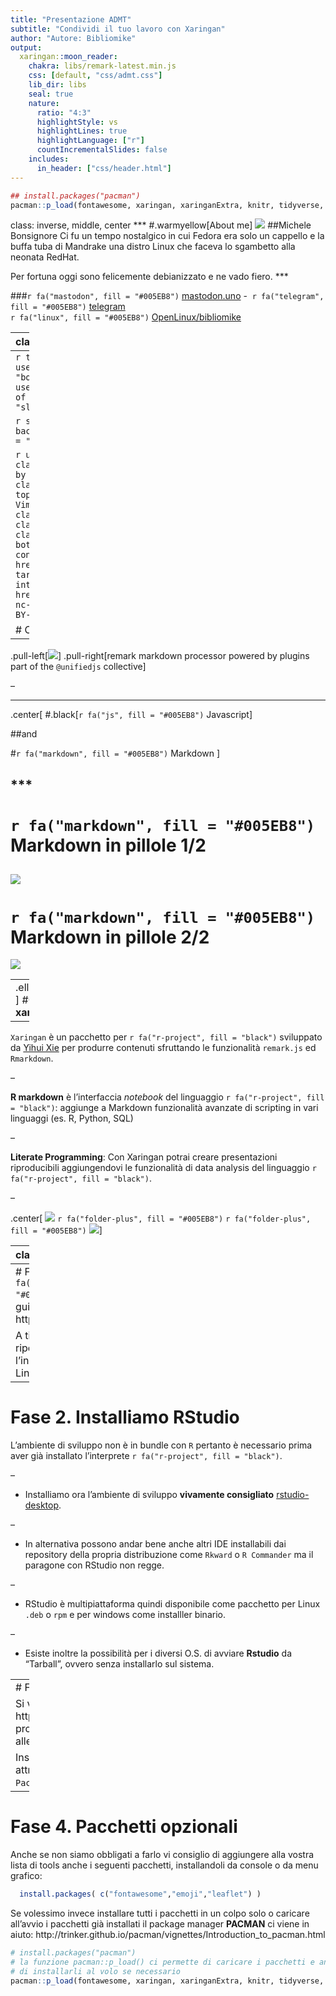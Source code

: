 ```yaml
---
title: "Presentazione ADMT"
subtitle: "Condividi il tuo lavoro con Xaringan"
author: "Autore: Bibliomike"
output:
  xaringan::moon_reader:
    chakra: libs/remark-latest.min.js
    css: [default, "css/admt.css"]
    lib_dir: libs
    seal: true
    nature:
      ratio: "4:3"
      highlightStyle: vs
      highlightLines: true
      highlightLanguage: ["r"]
      countIncrementalSlides: false
    includes:
      in_header: ["css/header.html"]    
---
```

```r
## install.packages("pacman")
pacman::p_load(fontawesome, xaringan, xaringanExtra, knitr, tidyverse, emoji, leaflet)
```
class: inverse, middle, center
***
#.warmyellow[About me]
![](img/Bibliomike.png)
##Michele Bonsignore
Ci fu un tempo nostalgico in cui Fedora era solo un cappello e la buffa tuba di Mandrake una distro Linux che faceva lo sgambetto alla neonata RedHat.

Per fortuna oggi sono felicemente debianizzato e ne vado fiero.
***

###`r fa("mastodon", fill = "#005EB8")` [mastodon.uno](https://mastodon.uno/@michelebonsignore)&nbsp;-&nbsp; `r fa("telegram", fill = "#005EB8")` [telegram](https://t.me/Mikethepenguin) <br> `r fa("linux", fill = "#005EB8")` [OpenLinux/bibliomike](https://openlinux.it/author/bibliomike/)

---
class: inverse, middle

#.warmyellow[Acknowledgments]

.left-column[
#`r fa("linux", fill = "black")`
<br>
#`r fa("r-project", fill = "black")`
<br>
#`r fa("face-smile", fill = "black")`
]
.right-column[
Vimelug: <span class="lug">&nbsp;- &nbsp;&nbsp; Vimercate </span>L<span class="lug">inux</span> U<span class="lug">ser</span> G<span class="lug">roup &nbsp;&nbsp;-</span>
`r fa("telegram", fill = "#005EB8")` [telegram.me/vimelug](https://telegram.me/vimelug) &nbsp;&nbsp; - &nbsp;&nbsp; `r fa("firefox-browser", fill = "#005EB8")` [vimelug.org/](https://vimelug.org)

<br>
[The R Project for Statistical Computing](https://www.r-project.org)

<br>
<br>
`r fa("github", fill = "#005EB8")`[xaringan](https://github.com/yihui/xaringan) .lug[developed by Yihui Xie]

`r fa("github", fill = "#005EB8")`[xaringanExtra](https://github.com/gadenbuie/xaringanExtra) .lug[developed by Garrick Anden-Buie]
]

---
```r
titolo <- "Presentazione ADMT";
use_webcam()
use_progress_bar(color = "#AE2573", location = "bottom")
use_clipboard()
use_broadcast()
## use_animate_all("slide_up") 'arg' should be one of
## "slide_left", "slide_right", "slide_up", "slide_down", "roll", "fade"
```

```r
  style_banner(
    text_color = "white",
    background_color = "#FF6601",
    padding_vertical = "8px"
  )
```

```r
  use_banner(
    top_left = "<div class=\"logo_left\">VIME<span class=\"lug\">LUG by ADMT</span></div>",
    top_center = c("<span class=\"banTitolo\">",titolo,"</span"),
    top_right = "<span class=\"lug\">- &nbsp;&nbsp; Vimercate </span>L<span class=\"lug\">inux</span> U<span class=\"lug\">ser</span> G<span class=\"lug\">roup &nbsp;&nbsp;-</span>",
    bottom_center = "<span class=\"noBack\">I contenuti prodotti da <a href=\"https://vimelug.org/\" target=\"_blank\">VIMELUG</a> sono integralmente rilasciati sotto licenza <a href=\"https://creativecommons.org/licenses/by-nc-sa/4.0/deed.it\"> Creative Commons v. 4.0 CC BY-NC-SA</a></span>",
    exclude = "inverse"
  )
```

# Cos'è **remark.js**
--

.pull-left[![](img/remark.png)]
.pull-right[remark markdown processor powered by plugins part of the `@unifiedjs` collective]
<br clear="left">

--

***

.center[
#.black[`r fa("js", fill = "#005EB8")` Javascript]

##and

#`r fa("markdown", fill = "#005EB8")` Markdown
]

***
---

# `r fa("markdown", fill = "#005EB8")` Markdown in pillole 1/2

![](img/mark1.png)
---
# `r fa("markdown", fill = "#005EB8")` Markdown in pillole 2/2

![](img/mark2.png)

---
.ellipse[![](img/bandthree2.png)]
#Cos'è **xaringan**

--

`Xaringan` è un pacchetto per `r fa("r-project", fill = "black")` sviluppato da [Yihui Xie](https://yihui.org/) per produrre contenuti sfruttando le funzionalità `remark.js` ed `Rmarkdown`.

--

__R markdown__ è l'interfaccia *notebook* del linguaggio `r fa("r-project", fill = "black")`: aggiunge a Markdown funzionalità avanzate di scripting in vari linguaggi (es. R, Python, SQL)

--

__Literate Programming__: Con Xaringan potrai creare presentazioni riproducibili aggiungendovi le funzionalità di data analysis del linguaggio `r fa("r-project", fill = "black")`.

--

.center[
![](img/hex-xaringan.png) `r fa("folder-plus", fill = "#005EB8")` `r fa("folder-plus", fill = "#005EB8")` ![](img/hex-rmarkdown.png)
]

---
class:inverse,middle,center
<hr>
#![](img/Yihui.png)Installazione del software
<hr>
---
# Fase 1. Installiamo `r fa("r-project", fill = "#005EB8")`
* Seguire le guide disponibili su https://cran.r-project.org/.

A titolo di esempio riportiamo le istruzioni per l'installazione su Linux/Debian:
.pull-left[
```
sudo apt update
sudo apt install r-base r-base-dev
```
Per vedere se tutto funziona correttamente avviamo `r fa("r-project", fill = "black")` da terminale con l'istruzione `R`, e con la funzione `demo(graphics)` facciamo girare un paio di esempi grafici:
]
.pull-right[
![](img/RDemo.png)]

---
# Fase 2. Installiamo RStudio

L'ambiente di sviluppo non è in bundle con `R` pertanto è necessario prima aver già installato l'interprete `r fa("r-project", fill = "black")`.

--

* Installiamo ora l'ambiente di sviluppo **vivamente consigliato** [rstudio-desktop](https://posit.co/download/rstudio-desktop/).

--

  * In alternativa possono andar bene anche altri IDE installabili dai repository della propria distribuzione come `Rkward` o `R Commander` ma il paragone con RStudio non regge.
  
--

  * RStudio è multipiattaforma quindi disponibile come pacchetto per Linux `.deb` o `rpm` e per windows come installler binario.

--

  * Esiste inoltre la possibilità per i diversi O.S. di avviare **Rstudio** da "Tarball", ovvero senza installarlo sul sistema.

---
# Fase 3. Pacchetti di base

Si veda il TaskView specifico del repository CRAN https://cran.r-project.org/web/views/ReproducibleResearch.html alle sezioni **HTML** e **Markdown**.

Installiamo i pacchetti necessari al nostro scopo attraverso il menu di RStudio `tools/Install Packages`.
![](img/rstudioInstallpkg.png)

---

# Fase 4. Pacchetti opzionali

Anche se non siamo obbligati a farlo vi consiglio di aggiungere alla vostra lista di tools anche i seguenti pacchetti, installandoli da console o da menu grafico:
```r
  install.packages( c("fontawesome","emoji","leaflet") )
```

Se volessimo invece installare tutti i pacchetti in un colpo solo o caricare all'avvio i pacchetti già installati il package manager **PACMAN** ci viene in aiuto:  http://trinker.github.io/pacman/vignettes/Introduction_to_pacman.html

```r
# install.packages("pacman")
# la funzione pacman::p_load() ci permette di caricare i pacchetti e anche
# di installarli al volo se necessario
pacman::p_load(fontawesome, xaringan, xaringanExtra, knitr, tidyverse, emoji, leaflet)
```



